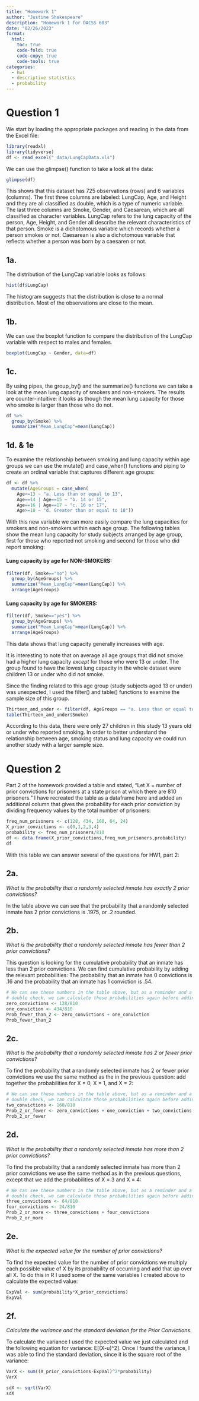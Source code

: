 ```yaml
---
title: "Homework 1"
author: "Justine Shakespeare"
description: "Homework 1 for DACSS 603"
date: "02/26/2023"
format:
  html:
    toc: true
    code-fold: true
    code-copy: true
    code-tools: true
categories:
  - hw1
  - descriptive statistics 
  - probability
---
```


# Question 1

We start by loading the appropriate packages and reading in the data from the Excel file:

```r
library(readxl)
library(tidyverse)
df <- read_excel("_data/LungCapData.xls")
```

We can use the glimpse() function to take a look at the data:

```r
glimpse(df)
```

This shows that this dataset has 725 observations (rows) and 6 variables (columns). The first three columns are labeled: LungCap, Age, and Height and they are all classified as double, which is a type of numeric variable. The last three columns are Smoke, Gender, and Caesarean, which are all classified as character variables. LungCap refers to the lung capacity of the person, Age, Height, and Gender all describe the relevant characteristics of that person. Smoke is a dichotomous variable which records whether a person smokes or not. Caesarean is also a dichotomous variable that reflects whether a person was born by a caesaren or not. 


## 1a. 
The distribution of the LungCap variable looks as follows:

```r
hist(df$LungCap)
```

The histogram suggests that the distribution is close to a normal distribution. Most of the observations are close to the mean.

## 1b.
We can use the boxplot function to compare the distribution of the LungCap variable with respect to males and females. 

```r
boxplot(LungCap ~ Gender, data=df)
```

## 1c.
By using pipes, the group_by() and the summarize() functions we can take a look at the mean lung capacity of smokers and non-smokers. The results are counter-intuitive: it looks as though the mean lung capacity for those who smoke is larger than those who do not.

```r
df %>% 
  group_by(Smoke) %>% 
  summarize("Mean_LungCap"=mean(LungCap))
```

## 1d. & 1e
To examine the relationship between smoking and lung capacity within age groups we can use the mutate() and case_when() functions and piping to create an ordinal variable that captures different age groups:

```r
df <- df %>% 
  mutate(AgeGroups = case_when(
    Age<=13 ~ "a. Less than or equal to 13",
    Age==14 | Age==15 ~ "b. 14 or 15", 
    Age==16 | Age==17 ~ "c. 16 or 17",
    Age>=18 ~ "d. Greater than or equal to 18"))
```

With this new variable we can more easily compare the lung capacities for smokers and non-smokers within each age group. The following tables show the mean lung capacity for study subjects arranged by age group, first for those who reported not smoking and second for those who did report smoking:

#### Lung capacity by age for NON-SMOKERS:

```r
filter(df, Smoke=="no") %>% 
  group_by(AgeGroups) %>% 
  summarize("Mean_LungCap"=mean(LungCap)) %>% 
  arrange(AgeGroups)
```

#### Lung capacity by age for SMOKERS:

```r
filter(df, Smoke=="yes") %>% 
  group_by(AgeGroups) %>% 
  summarize("Mean_LungCap"=mean(LungCap)) %>% 
  arrange(AgeGroups)
```

This data shows that lung capacity generally increases with age. 

It is interesting to note that on average all age groups that did not smoke had a higher lung capacity *except* for those who were 13 or under. The group found to have the lowest lung capacity in the whole dataset were children 13 or under who did *not* smoke. 

Since the finding related to this age group (study subjects aged 13 or under) was unexpected, I used the filter() and table() functions to examine the sample size of this group. 


```r
Thirteen_and_under <- filter(df, AgeGroups == "a. Less than or equal to 13")
table(Thirteen_and_under$Smoke)
```

According to this data, there were only 27 children in this study 13 years old or under who reported smoking. In order to better understand the relationship between age, smoking status and lung capacity we could run another study with a larger sample size. 


# Question 2

Part 2 of the homework provided a table and stated, "Let X = number of prior convictions for prisoners at a state prison at which there are 810  prisoners." I have recreated the table as a dataframe here and added an additional column that gives the probability for each prior conviction by dividing frequency values by the total number of prisoners:

```r
freq_num_prisoners <- c(128, 434, 160, 64, 24)
X_prior_convictions <- c(0,1,2,3,4)
probability <- freq_num_prisoners/810
df <- data.frame(X_prior_convictions,freq_num_prisoners,probability)
df
```

With this table we can answer several of the questions for HW1, part 2:

## 2a. 
*What is the probability that a randomly selected inmate has exactly 2 prior convictions?* 

In the table above we can see that the probability that a randomly selected inmate has 2 prior convictions is .1975, or .2 rounded.
  
## 2b. 
*What is the probability that a randomly selected inmate has fewer than 2 prior convictions?* 

This question is looking for the cumulative probability that an inmate has less than 2 prior convictions. We can find cumulative probability by adding the relevant probabilities: The probability that an inmate has 0 convictions is .16 and the probability that an inmate has 1 conviction is .54.
  
```r
# We can see these numbers in the table above, but as a reminder and a way to 
# double check, we can calculate those probabilities again before adding them:
zero_convictions <- 128/810
one_conviction <- 434/810
Prob_fewer_than_2 <- zero_convictions + one_conviction
Prob_fewer_than_2
```
  
## 2c. 
*What is the probability that a randomly selected inmate has 2 or fewer prior convictions?*

To find the probability that a randomly selected inmate has 2 or fewer prior convictions we use the same method as the in the previous question: add together the probabilities for X = 0, X = 1, and X = 2:

```r
# We can see these numbers in the table above, but as a reminder and a way to 
# double check, we can calculate those probabilities again before adding them:
two_convictions <- 160/810
Prob_2_or_fewer <- zero_convictions + one_conviction + two_convictions
Prob_2_or_fewer 
```
  
  
## 2d. 
*What is the probability that a randomly selected inmate has more than 2 prior convictions?* 

To find the probability that a randomly selected inmate has more than 2 prior convictions we use the same method as in the previous questions, except that we add the probabilities of X = 3 and X = 4:
  
```r
# We can see these numbers in the table above, but as a reminder and a way to 
# double check, we can calculate those probabilities again before adding them:
three_convictions <- 64/810
four_convictions <- 24/810
Prob_2_or_more <- three_convictions + four_convictions
Prob_2_or_more 
```


## 2e. 
*What is the expected value for the number of prior convictions?* 

To find the expected value for the number of prior convictions we multiply each possible value of X by its probability of occurring and add that up over all X. To do this in R I used some of the same variables I created above to calculate the expected value:
  
```r
ExpVal <- sum(probability*X_prior_convictions)
ExpVal
```

## 2f. 
*Calculate the variance and the standard deviation for the Prior Convictions.* 

To calculate the variance I used the expected value we just calculated and the following equation for variance: E[(X-u)^2]. Once I found the variance, I was able to find the standard deviation, since it is the square root of the variance:

```r
VarX <- sum((X_prior_convictions-ExpVal)^2*probability)
VarX

sdX <- sqrt(VarX)
sdX
```

